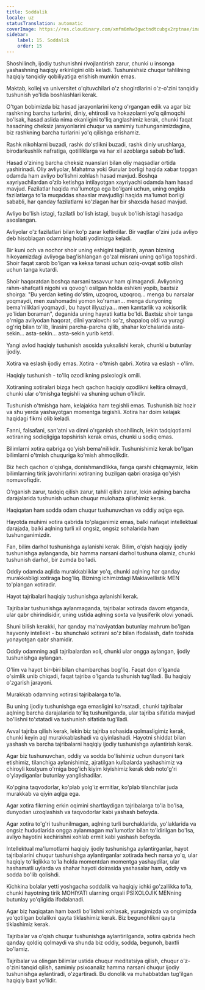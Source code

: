 ```yaml
---
title: Soddalik
locale: uz
statusTranslation: automatic
coverImage: https://res.cloudinary.com/xmfm6mhw3gwctndtcubgx2rptnae/image/upload/v1740337243/small_cover_educacion_fundamental_a051170f1c.webp
sidebar:
    label: 15. Soddalik
    order: 15
---
```

Shoshilinch, ijodiy tushunishni rivojlantirish zarur, chunki u insonga yashashning haqiqiy erkinligini olib keladi. Tushunishsiz chuqur tahlilning haqiqiy tanqidiy qobiliyatiga erishish mumkin emas.

Maktab, kollej va universitet o'qituvchilari o'z shogirdlarini o'z-o'zini tanqidiy tushunish yo'lida boshlashlari kerak.

O'tgan bobimizda biz hasad jarayonlarini keng o'rgangan edik va agar biz rashkning barcha turlarini, diniy, ehtirosli va hokazolarni yo'q qilmoqchi bo'lsak, hasad aslida nima ekanligini to'liq anglashimiz kerak, chunki faqat hasadning cheksiz jarayonlarini chuqur va samimiy tushunganimizdagina, biz rashkning barcha turlarini yo'q qilishga erishamiz.

Rashk nikohlarni buzadi, rashk do'stlikni buzadi, rashk diniy urushlarga, birodarkushlik nafratiga, qotilliklarga va har xil azoblarga sabab bo'ladi.

Hasad o'zining barcha cheksiz nuanslari bilan oliy maqsadlar ortida yashirinadi. Oliy avliyolar, Mahatma yoki Gurular borligi haqida xabar topgan odamda ham avliyo bo'lishni xohlash hasad mavjud. Boshqa xayriyachilardan o'zib ketishga intilayotgan xayriyachi odamda ham hasad mavjud. Fazilatlar haqida ma'lumotga ega bo'lgani uchun, uning ongida fazilatlarga to'la muqaddas shaxslar mavjudligi haqida ma'lumot borligi sababli, har qanday fazilatlarni ko'zlagan har bir shaxsda hasad mavjud.

Avliyo bo'lish istagi, fazilatli bo'lish istagi, buyuk bo'lish istagi hasadga asoslangan.

Avliyolar o'z fazilatlari bilan ko'p zarar keltirdilar. Bir vaqtlar o'zini juda avliyo deb hisoblagan odamning holati yodimizga keladi.

Bir kuni och va nochor shoir uning eshigini taqillatib, aynan bizning hikoyamizdagi avliyoga bag'ishlangan go'zal misrani uning qo'liga topshirdi. Shoir faqat xarob bo'lgan va keksa tanasi uchun oziq-ovqat sotib olish uchun tanga kutardi.

Shoir haqoratdan boshqa narsani tasavvur ham qilmagandi. Avliyoning rahm-shafqatli nigohi va qovog'i osilgan holda eshikni yopib, baxtsiz shoirga: "Bu yerdan keting do'stim, uzoqroq, uzoqroq... menga bu narsalar yoqmaydi, men xushomadni yomon ko'raman... menga dunyoning bema'niliklari yoqmaydi, bu hayot illyuziya... men kamtarlik va xokisorlik yo'lidan boraman", deganida uning hayrati katta bo'ldi. Baxtsiz shoir tanga o'rniga avliyodan haqorat, dilni yaralovchi so'z, shapaloq oldi va yuragi og'riq bilan to'lib, lirasini parcha-parcha qilib, shahar ko'chalarida asta-sekin... asta-sekin... asta-sekin yurib ketdi.

Yangi avlod haqiqiy tushunish asosida yuksalishi kerak, chunki u butunlay ijodiy.

Xotira va eslash ijodiy emas. Xotira - o'tmish qabri. Xotira va eslash - o'lim.

Haqiqiy tushunish - to'liq ozodlikning psixologik omili.

Xotiraning xotiralari bizga hech qachon haqiqiy ozodlikni keltira olmaydi, chunki ular o'tmishga tegishli va shuning uchun o'likdir.

Tushunish o'tmishga ham, kelajakka ham tegishli emas. Tushunish biz hozir va shu yerda yashayotgan momentga tegishli. Xotira har doim kelajak haqidagi fikrni olib keladi.

Fanni, falsafani, san'atni va dinni o'rganish shoshilinch, lekin tadqiqotlarni xotiraning sodiqligiga topshirish kerak emas, chunki u sodiq emas.

Bilimlarni xotira qabriga qo'yish bema'nilikdir. Tushunishimiz kerak bo'lgan bilimlarni o'tmish chuquriga ko'mish ahmoqlikdir.

Biz hech qachon o'qishga, donishmandlikka, fanga qarshi chiqmaymiz, lekin bilimlarning tirik javohirlarini xotiraning buzilgan qabri orasiga qo'yish nomuvofiqdir.

O'rganish zarur, tadqiq qilish zarur, tahlil qilish zarur, lekin aqlning barcha darajalarida tushunish uchun chuqur mulohaza qilishimiz kerak.

Haqiqatan ham sodda odam chuqur tushunuvchan va oddiy aqlga ega.

Hayotda muhimi xotira qabrida to'plaganimiz emas, balki nafaqat intellektual darajada, balki aqlning turli xil ongsiz, ongsiz sohalarida ham tushunganimizdir.

Fan, bilim darhol tushunishga aylanishi kerak. Bilim, o'qish haqiqiy ijodiy tushunishga aylanganda, biz hamma narsani darhol tushuna olamiz, chunki tushunish darhol, bir zumda bo'ladi.

Oddiy odamda aqlida murakkabliklar yo'q, chunki aqlning har qanday murakkabligi xotiraga bog'liq. Bizning ichimizdagi Makiavellistik MEN to'plangan xotiradir.

Hayot tajribalari haqiqiy tushunishga aylanishi kerak.

Tajribalar tushunishga aylanmaganda, tajribalar xotirada davom etganda, ular qabr chirindisidir, uning ustida aqlning soxta va lyusiferik olovi yonadi.

Shuni bilish kerakki, har qanday ma'naviyatdan butunlay mahrum bo'lgan hayvoniy intellekt - bu shunchaki xotirani so'z bilan ifodalash, dafn toshida yonayotgan qabr shamidir.

Oddiy odamning aqli tajribalardan xoli, chunki ular ongga aylangan, ijodiy tushunishga aylangan.

O'lim va hayot bir-biri bilan chambarchas bog'liq. Faqat don o'lganda o'simlik unib chiqadi, faqat tajriba o'lganda tushunish tug'iladi. Bu haqiqiy o'zgarish jarayoni.

Murakkab odamning xotirasi tajribalarga to'la.

Bu uning ijodiy tushunishga ega emasligini ko'rsatadi, chunki tajribalar aqlning barcha darajalarida to'liq tushunilganda, ular tajriba sifatida mavjud bo'lishni to'xtatadi va tushunish sifatida tug'iladi.

Avval tajriba qilish kerak, lekin biz tajriba sohasida qolmasligimiz kerak, chunki keyin aql murakkablashadi va qiyinlashadi. Hayotni shiddat bilan yashash va barcha tajribalarni haqiqiy ijodiy tushunishga aylantirish kerak.

Agar biz tushunuvchan, oddiy va sodda bo'lishimiz uchun dunyoni tark etishimiz, tilanchiga aylanishimiz, ajratilgan kulbalarda yashashimiz va chiroyli kostyum o'rniga bog'ich kiyim kiyishimiz kerak deb noto'g'ri o'ylaydiganlar butunlay yanglishadilar.

Ko'pgina taqvodorlar, ko'plab yolg'iz ermitlar, ko'plab tilanchilar juda murakkab va qiyin aqlga ega.

Agar xotira fikrning erkin oqimini shartlaydigan tajribalarga to'la bo'lsa, dunyodan uzoqlashish va taqvodorlar kabi yashash befoyda.

Agar xotira to'g'ri tushunilmagan, aqlning turli burchaklarida, yo'laklarida va ongsiz hududlarida ongga aylanmagan ma'lumotlar bilan to'ldirilgan bo'lsa, avliyo hayotini kechirishni xohlab ermit kabi yashash befoyda.

Intellektual ma'lumotlarni haqiqiy ijodiy tushunishga aylantirganlar, hayot tajribalarini chuqur tushunishga aylantirganlar xotirada hech narsa yo'q, ular haqiqiy to'liqlikka to'la holda momentdan momentga yashaydilar, ular hashamatli uylarda va shahar hayoti doirasida yashasalar ham, oddiy va sodda bo'lib qolishdi.

Kichkina bolalar yetti yoshgacha soddalik va haqiqiy ichki go'zallikka to'la, chunki hayotning tirik MOHIYATI ularning orqali PSİXOLOJİK MENning butunlay yo'qligida ifodalanadi.

Agar biz haqiqatan ham baxtli bo'lishni xohlasak, yuragimizda va ongimizda yo'qotilgan bolalikni qayta tiklashimiz kerak. Biz begunohlikni qayta tiklashimiz kerak.

Tajribalar va o'qish chuqur tushunishga aylantirilganda, xotira qabrida hech qanday qoldiq qolmaydi va shunda biz oddiy, sodda, begunoh, baxtli bo'lamiz.

Tajribalar va olingan bilimlar ustida chuqur meditatsiya qilish, chuqur o'z-o'zini tanqid qilish, samimiy psixoanaliz hamma narsani chuqur ijodiy tushunishga aylantiradi, o'zgartiradi. Bu donolik va muhabbatdan tug'ilgan haqiqiy baxt yo'lidir.

